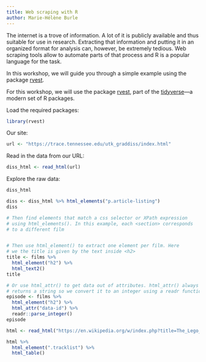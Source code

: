 ```yaml
---
title: Web scraping with R
author: Marie-Hélène Burle
---
```


:::{.def}

The internet is a trove of information. A lot of it is publicly available and thus suitable for use in research. Extracting that information and putting it in an organized format for analysis can, however, be extremely tedious. Web scraping tools allow to automate parts of that process and R is a popular language for the task.

In this workshop, we will guide you through a simple example using the package [rvest](https://rvest.tidyverse.org/).

:::

<!-- https://trace.tennessee.edu/utk_graddiss/index.html -->
<!-- 1. Scrape all the links of that page into a list -->
<!-- 2. Use each link to extract the information "Date of Award", "Degree Type", etc. through a big loop -->

For this workshop, we will use the package [rvest](https://cran.r-project.org/web/packages/rvest/index.html), part of the [tidyverse](https://www.tidyverse.org/)—a modern set of R packages.

Load the required packages:

```r
library(rvest)
```

Our site:

```r
url <- "https://trace.tennessee.edu/utk_graddiss/index.html"
```

Read in the data from our URL:

```r
diss_html <- read_html(url)
```

Explore the raw data:

```r
diss_html
```

```r
diss <- diss_html %>% html_elements("p.article-listing")
diss
```
```.r
# Then find elements that match a css selector or XPath expression
# using html_elements(). In this example, each <section> corresponds
# to a different film


# Then use html_element() to extract one element per film. Here
# we the title is given by the text inside <h2>
title <- films %>% 
  html_element("h2") %>% 
  html_text2()
title

# Or use html_attr() to get data out of attributes. html_attr() always
# returns a string so we convert it to an integer using a readr function
episode <- films %>% 
  html_element("h2") %>% 
  html_attr("data-id") %>% 
  readr::parse_integer()
episode
```

```.r
html <- read_html("https://en.wikipedia.org/w/index.php?title=The_Lego_Movie&oldid=998422565")

html %>% 
  html_element(".tracklist") %>% 
  html_table()
```

